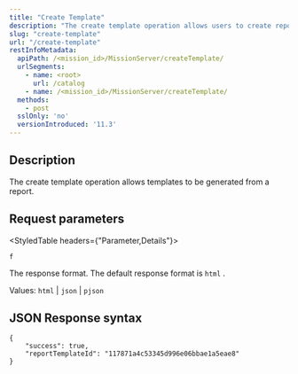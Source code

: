 ```yaml
---
title: "Create Template"
description: "The create template operation allows users to create report templates in a mission."
slug: "create-template"
url: "/create-template"
restInfoMetadata:
  apiPath: /<mission_id>/MissionServer/createTemplate/
  urlSegments:
    - name: <root>
      url: /catalog
    - name: /<mission_id>/MissionServer/createTemplate/
  methods:
    - post
  sslOnly: 'no'
  versionIntroduced: '11.3'
---
```


## Description

The create template operation allows templates to be generated from a report.

##  Request parameters

<StyledTable headers={"Parameter,Details"}>

<StyledTableRow>

<StyledTableCell cellStyle="markdown">

`f` 

</StyledTableCell>

<StyledTableCell cellStyle="markdown">

The response format. The default response format is `html` . 

Values: `html`  \| `json`  \| `pjson` 

</StyledTableCell>

</StyledTableRow>

</StyledTable>

## JSON Response syntax

```other
{ 
    "success": true, 
    "reportTemplateId": "117871a4c53345d996e06bbae1a5eae8" 
} 

 